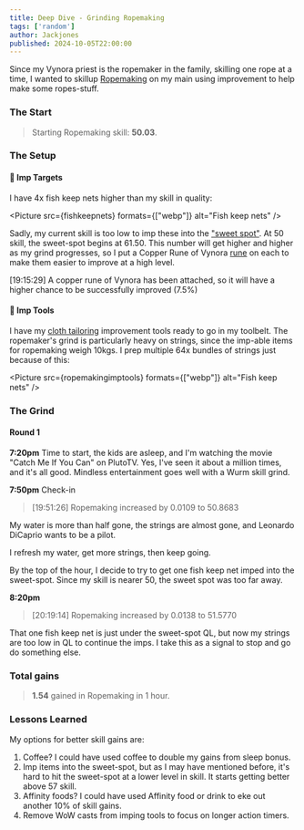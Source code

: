 ```yaml
---
title: Deep Dive - Grinding Ropemaking
tags: ['random']
author: Jackjones
published: 2024-10-05T22:00:00
---
```


Since my Vynora priest is the ropemaker in the family, skilling one rope at a time, I wanted to skillup [Ropemaking](https://www.wurmpedia.com/index.php/Ropemaking) on my main using improvement to help make some ropes-stuff.

### The Start

> Starting Ropemaking skill: **50.03**.

### The Setup

#### 🎯 Imp Targets

I have 4x fish keep nets higher than my skill in quality:

<Picture src={fishkeepnets} formats={["webp"]} alt="Fish keep nets" />

Sadly, my current skill is too low to imp these into the ["sweet spot"](/skills/sweet-spot). At 50 skill, the sweet-spot begins at 61.50. This number will get higher and higher as my grind progresses, so I put a Copper Rune of Vynora [rune](/skills/runes#copper-rune-of-vynora) on each to make them easier to improve at a high level.

[19:15:29] A copper rune of Vynora has been attached, so it will have a higher chance to be successfully improved (7.5%)

#### 🧵 Imp Tools

I have my [cloth tailoring](https://www.wurmpedia.com/index.php/Cloth_tailoring) improvement tools ready to go in my toolbelt. The ropemaker's grind is particularly heavy on strings, since the imp-able items for ropemaking weigh 10kgs. I prep multiple 64x bundles of strings just because of this:

<Picture src={ropemakingimptools} formats={["webp"]} alt="Fish keep nets" />

### The Grind

#### Round 1

**7:20pm** Time to start, the kids are asleep, and I'm watching the movie "Catch Me If You Can" on PlutoTV. Yes, I've seen it about a million times, and it's all good. Mindless entertainment goes well with a Wurm skill grind.

**7:50pm** Check-in

> [19:51:26] Ropemaking increased by 0.0109 to 50.8683

My water is more than half gone, the strings are almost gone, and Leonardo DiCaprio wants to be a pilot.

I refresh my water, get more strings, then keep going.

By the top of the hour, I decide to try to get one fish keep net imped into the sweet-spot. Since my skill is nearer 50, the sweet spot was too far away.

**8:20pm**

> [20:19:14] Ropemaking increased by 0.0138 to 51.5770

That one fish keep net is just under the sweet-spot QL, but now my strings are too low in QL to continue the imps. I take this as a signal to stop and go do something else.

### Total gains

> **1.54** gained in Ropemaking in 1 hour.

### Lessons Learned

My options for better skill gains are:

1) Coffee? I could have used coffee to double my gains from sleep bonus.
2) Imp items into the sweet-spot, but as I may have mentioned before, it's hard to hit the sweet-spot at a lower level in skill. It starts getting better above 57 skill.
3) Affinity foods? I could have used Affinity food or drink to eke out another 10% of skill gains.
4) Remove WoW casts from imping tools to focus on longer action timers.
